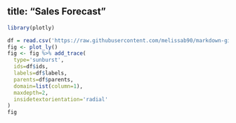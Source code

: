 
title: "Sales Forecast"
---

```r
library(plotly)
```

```r
df = read.csv('https://raw.githubusercontent.com/melissab90/markdown-git/master/coffee-flavors.csv')
fig <- plot_ly()
fig <- fig %>% add_trace(
  type='sunburst',
  ids=df$ids,
  labels=df$labels,
  parents=df$parents,
  domain=list(column=1),
  maxdepth=2,
  insidetextorientation='radial'
)
fig
```


